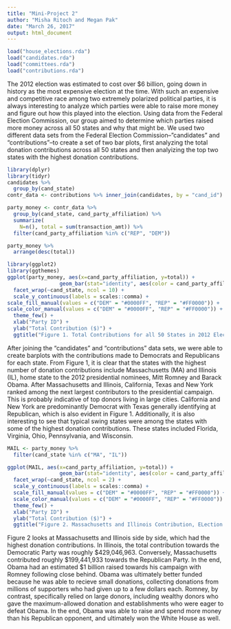 ```yaml
---
title: "Mini-Project 2"
author: "Misha Ritoch and Megan Pak"
date: "March 26, 2017"
output: html_document
---
```


```r
load("house_elections.rda")
load("candidates.rda")
load("committees.rda")
load("contributions.rda")
```

The 2012 election was estimated to cost over $6 billion, going down in history as the most expensive election at the time. With such an expensive and competitive race among two extremely polarized political parties, it is always interesting to analyze which parties were able to raise more money and figure out how this played into the election. Using data from the Federal Election Commission, our group aimed to determine which parties raised more money across all 50 states and why that might be. We used two different data sets from the Federal Election Commission--”candidates” and “contributions”--to create a set of two bar plots, first analyzing the total donation contributions across all 50 states and then analyizing the top two states with the highest donation contributions. 


```r
library(dplyr) 
library(tidyr) 
candidates %>%
  group_by(cand_state)
contr_data <- contributions %>% inner_join(candidates, by = "cand_id")
```

```r
party_money <- contr_data %>%
  group_by(cand_state, cand_party_affiliation) %>%
  summarize(
    N=n(), total = sum(transaction_amt)) %>%
  filter(cand_party_affiliation %in% c("REP", "DEM"))
```

```r
party_money %>%
  arrange(desc(total))
```

```r
library(ggplot2)
library(ggthemes)
ggplot(party_money, aes(x=cand_party_affiliation, y=total)) + 
                 geom_bar(stat="identity", aes(color = cand_party_affiliation, fill=cand_party_affiliation)) +
  facet_wrap(~cand_state, ncol = 10) + 
  scale_y_continuous(labels = scales::comma) +
scale_fill_manual(values = c("DEM" = "#0000FF", "REP" = "#FF0000")) +
scale_color_manual(values = c("DEM" = "#0000FF", "REP" = "#FF0000")) +
  theme_few() +
  xlab("Party ID") + 
  ylab("Total Contribution ($)") + 
  ggtitle("Figure 1. Total Contributions for all 50 States in 2012 Election")
```

After joining the "candidates" and "contributions" data sets, we were able to create barplots with the contributions made to Democrats and Republicans for each state. From Figure 1, it is clear that the states with the highest number of donation contributions include Massachusetts (MA) and Illinois (IL), home state to the 2012 presidential nominees, Mitt Romney and Barack Obama. After Massachusetts and Illinois, California, Texas and New York ranked among the next largest contributors to the presidential campaign. This is probably indicative of top donors living in large cities. California and New York are predominantly Democrat with Texas generally identifying at Republican, which is also evident in Figure 1. Additionally, it is also interesting to see that typical swing states were among the states with some of the highest donation contributions. These states included Florida, Virginia, Ohio, Pennsylvania, and Wisconsin. 

```r
MAIL <- party_money %>% 
  filter(cand_state %in% c("MA", "IL"))
```

```r
ggplot(MAIL, aes(x=cand_party_affiliation, y=total)) + 
                 geom_bar(stat="identity", aes(color = cand_party_affiliation, fill=cand_party_affiliation)) +
  facet_wrap(~cand_state, ncol = 2) + 
  scale_y_continuous(labels = scales::comma) +
  scale_fill_manual(values = c("DEM" = "#0000FF", "REP" = "#FF0000")) +
  scale_color_manual(values = c("DEM" = "#0000FF", "REP" = "#FF0000")) +
  theme_few() +
  xlab("Party ID") + 
  ylab("Total Contribution ($)") + 
  ggtitle("Figure 2. Massachusetts and Illinois Contribution, ELection 2012")
```

Figure 2 looks at Massachusetts and Illinois side by side, which had the highest donation contributions. In Illinois, the total contribution towards the Democratic Party was roughly $429,046,963. Conversely, Massachusetts contributed roughly $199,441,933 towards the Republican Party. In the end, Obama had an estimated $1 billion raised towards his campaign with Romney following close behind. Obama was ultimately better funded because he was able to recieve small donations, collecting donations from millions of supporters who had given up to a few dollars each. Romney, by contrast, specifically relied on large donors, including wealthy donors who gave the maximum-allowed donation and establishments who were eager to defeat Obama. In the end, Obama was able to raise and spend more money than his Republican opponent, and ultimately won the White House as well. 
